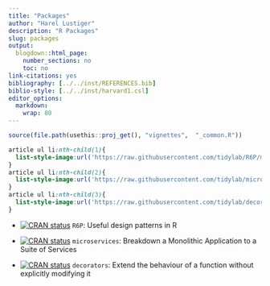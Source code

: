 ---
title: "Packages"
author: "Harel Lustiger"
description: "R Packages"
slug: packages
output:
  blogdown::html_page:
    number_sections: no
    toc: no
link-citations: yes 
bibliography: [../../inst/REFERENCES.bib]
biblio-style: [../../inst/harvard1.csl]
editor_options: 
  markdown: 
    wrap: 80
---

```{r, include = FALSE}
source(file.path(usethis::proj_get(), "vignettes",  "_common.R"))
```

```{css, echo = FALSE}
article ul li:nth-child(1){
  list-style-image:url('https://raw.githubusercontent.com/tidylab/R6P/master/pkgdown/favicon/favicon-32x32.png');
}
article ul li:nth-child(2){
  list-style-image:url('https://raw.githubusercontent.com/tidylab/microservices/master/pkgdown/favicon/favicon-32x32.png');
}
article ul li:nth-child(3){
  list-style-image:url('https://raw.githubusercontent.com/tidylab/decorators/master/pkgdown/favicon/favicon-32x32.png');
}
```

-   [![CRAN
    status](https://www.r-pkg.org/badges/version/R6P)](https://CRAN.R-project.org/package=R6P)
    `R6P`: Useful design patterns in R

-   [![CRAN
    status](https://www.r-pkg.org/badges/version/microservices)](https://CRAN.R-project.org/package=microservices)
    `microservices`: Breakdown a Monolithic Application to a Suite of Services

-   [![CRAN
    status](https://www.r-pkg.org/badges/version/decorators)](https://CRAN.R-project.org/package=decorators)
    `decorators`: Extend the behaviour of a function without explicitly
    modifying it
